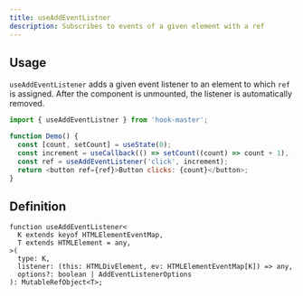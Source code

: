 ```yaml
---
title: useAddEventListner
description: Subscribes to events of a given element with a ref
---
```



## Usage

`useAddEventListener` adds a given event listener to an element to which `ref` is assigned.
After the component is unmounted, the listener is automatically removed.

```js
import { useAddEventListner } from 'hook-master';

function Demo() {
  const [count, setCount] = useState(0);
  const increment = useCallback(() => setCount((count) => count + 1), []);
  const ref = useAddEventListener('click', increment);
  return <button ref={ref}>Button clicks: {count}</button>;
}
```

## Definition

```tsx
function useAddEventListener<
  K extends keyof HTMLElementEventMap,
  T extends HTMLElement = any,
>(
  type: K,
  listener: (this: HTMLDivElement, ev: HTMLElementEventMap[K]) => any,
  options?: boolean | AddEventListenerOptions
): MutableRefObject<T>;
```